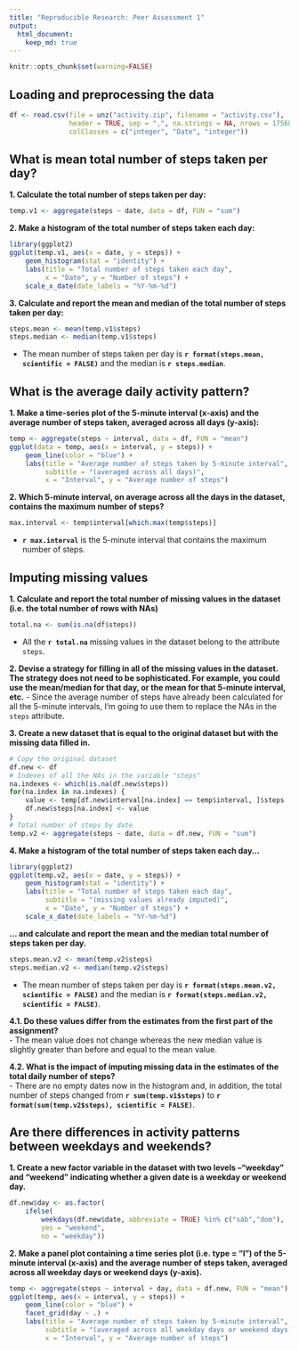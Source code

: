 ```yaml
---
title: "Reproducible Research: Peer Assessment 1"
output: 
  html_document:
    keep_md: true
---
```


```r
knitr::opts_chunk$set(warning=FALSE)
```
## Loading and preprocessing the data
```r
df <- read.csv(file = unz("activity.zip", filename = "activity.csv"),
               header = TRUE, sep = ",", na.strings = NA, nrows = 17568,
               colClasses = c("integer", "Date", "integer"))
```


## What is mean total number of steps taken per day?
**1. Calculate the total number of steps taken per day:**
```r
temp.v1 <- aggregate(steps ~ date, data = df, FUN = "sum")
```

**2. Make a histogram of the total number of steps taken each day:**
```r
library(ggplot2)
ggplot(temp.v1, aes(x = date, y = steps)) +
    geom_histogram(stat = "identity") +
    labs(title = "Total number of steps taken each day",
         x = "Date", y = "Number of steps") +
    scale_x_date(date_labels = "%Y-%m-%d")
```

**3. Calculate and report the mean and median of the total number of steps taken per day:**
```r
steps.mean <- mean(temp.v1$steps)
steps.median <- median(temp.v1$steps)
```
- The mean number of steps taken per day is **`r format(steps.mean, scientific = FALSE)`** and the median is **`r steps.median`**.


## What is the average daily activity pattern?
**1. Make a time-series plot of the 5-minute interval (x-axis) and the average number of steps taken, averaged across all days (y-axis):**
```r
temp <- aggregate(steps ~ interval, data = df, FUN = "mean")
ggplot(data = temp, aes(x = interval, y = steps)) +
    geom_line(color = "blue") +
    labs(title = "Average number of steps taken by 5-minute interval",
         subtitle = "(averaged across all days)",
         x = "Interval", y = "Average number of steps")
```

**2. Which 5-minute interval, on average across all the days in the dataset, contains the maximum number of steps?**
```r
max.interval <- temp$interval[which.max(temp$steps)]
```
- **`r max.interval`** is the 5-minute interval that contains the maximum number of steps.


## Imputing missing values
**1. Calculate and report the total number of missing values in the dataset (i.e. the total number of rows with NAs)**
```r
total.na <- sum(is.na(df$steps))
```
- All the **`r total.na`** missing values in the dataset belong to the attribute `steps`.

**2. Devise a strategy for filling in all of the missing values in the dataset. The strategy does not need to be sophisticated. For example, you could use the mean/median for that day, or the mean for that 5-minute interval, etc.**
- Since the average number of steps have already been calculated for all the 5-minute intervals, I'm going to use them to replace the NAs in the `steps` attribute.

**3. Create a new dataset that is equal to the original dataset but with the missing data filled in.**
```r
# Copy the original dataset
df.new <- df
# Indexes of all the NAs in the variable "steps"
na.indexes <- which(is.na(df.new$steps))
for(na.index in na.indexes) {
    value <- temp[df.new$interval[na.index] == temp$interval, ]$steps
    df.new$steps[na.index] <- value
}
# Total number of steps by date
temp.v2 <- aggregate(steps ~ date, data = df.new, FUN = "sum")
```

**4. Make a histogram of the total number of steps taken each day...**
```r
library(ggplot2)
ggplot(temp.v2, aes(x = date, y = steps)) +
    geom_histogram(stat = "identity") +
    labs(title = "Total number of steps taken each day",
         subtitle = "(missing values already imputed)",
         x = "Date", y = "Number of steps") +
    scale_x_date(date_labels = "%Y-%m-%d")
```

**... and calculate and report the mean and the median total number of steps taken per day.**
```r
steps.mean.v2 <- mean(temp.v2$steps)
steps.median.v2 <- median(temp.v2$steps)
```
- The mean number of steps taken per day is **`r format(steps.mean.v2, scientific = FALSE)`** and the median is **`r format(steps.median.v2, scientific = FALSE)`**.

**4.1. Do these values differ from the estimates from the first part of the assignment?**  
- The mean value does not change whereas the new median value is slightly greater than before and equal to the mean value.

**4.2. What is the impact of imputing missing data in the estimates of the total daily number of steps?**  
- There are no empty dates now in the histogram and, in addition, the total number of steps changed from **`r sum(temp.v1$steps)`** to **`r format(sum(temp.v2$steps), scientific = FALSE)`**.


## Are there differences in activity patterns between weekdays and weekends?
**1. Create a new factor variable in the dataset with two levels --"weekday" and "weekend" indicating whether a given date is a weekday or weekend day.**
```r
df.new$day <- as.factor(
    ifelse(
        weekdays(df.new$date, abbreviate = TRUE) %in% c("sáb","dom"),
        yes = "weekend",
        no = "weekday"))
```

**2. Make a panel plot containing a time series plot (i.e. type = "l") of the 5-minute interval (x-axis) and the average number of steps taken, averaged across all weekday days or weekend days (y-axis).**
```r
temp <- aggregate(steps ~ interval + day, data = df.new, FUN = "mean")
ggplot(temp, aes(x = interval, y = steps)) +
    geom_line(color = "blue") +
    facet_grid(day ~ .) +
    labs(title = "Average number of steps taken by 5-minute interval",
         subtitle = "(averaged across all weekday days or weekend days)",
         x = "Interval", y = "Average number of steps")
```
